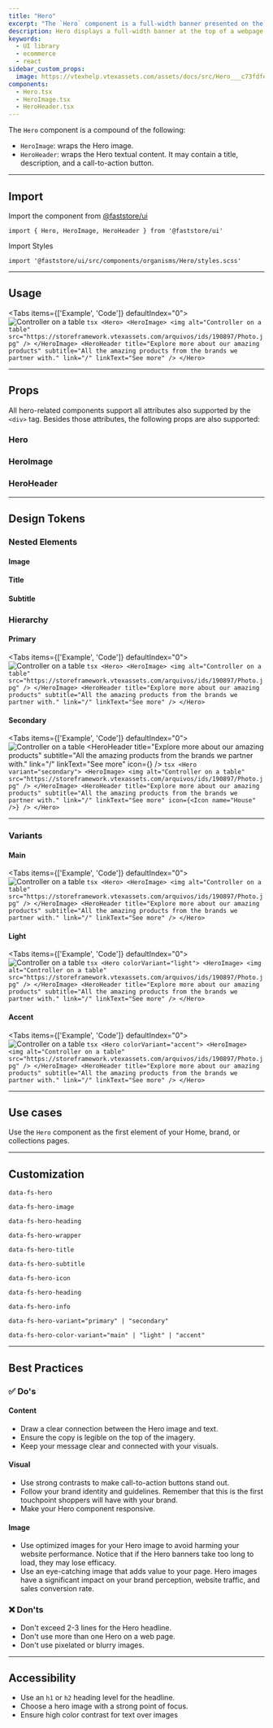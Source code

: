 ```yaml
---
title: "Hero"
excerpt: "The `Hero` component is a full-width banner presented on the above-the-fold section of a web page. It serves as the first glimpse of your brand's identity and messaging."
description: Hero displays a full-width banner at the top of a webpage.
keywords:
  - UI library
  - ecommerce
  - react
sidebar_custom_props:
  image: https://vtexhelp.vtexassets.com/assets/docs/src/Hero___c73fdfe80ce87c2ccc4701c07e9d5398.png
components:
  - Hero.tsx
  - HeroImage.tsx
  - HeroHeader.tsx
---
```



The `Hero` component is a compound of the following:

- `HeroImage`: wraps the Hero image.
- `HeroHeader`: wraps the Hero textual content. It may contain a title, description, and a call-to-action button.

---

## Import

Import the component from [@faststore/ui](/../docs/faststore/components-index)

```tsx
import { Hero, HeroImage, HeroHeader } from '@faststore/ui'
```

Import Styles

```tsx
import '@faststore/ui/src/components/organisms/Hero/styles.scss'
```

---

## Usage

<Tabs items={['Example', 'Code']} defaultIndex="0">
  <Tab>
    <OverviewSection>
      <Hero>
        <HeroImage>
          <img
            alt="Controller on a table"
            src="https://storeframework.vtexassets.com/arquivos/ids/190897/Photo.jpg"
          />
        </HeroImage>
        <HeroHeader
          title="Explore more about our amazing products"
          subtitle="All the amazing products from the brands we partner with."
          link="/"
          linkText="See more"
        />
      </Hero>
    </OverviewSection>
  </Tab>
  <Tab>
    ```tsx
    <Hero>
      <HeroImage>
        <img
          alt="Controller on a table"
          src="https://storeframework.vtexassets.com/arquivos/ids/190897/Photo.jpg"
        />
      </HeroImage>
      <HeroHeader
        title="Explore more about our amazing products"
        subtitle="All the amazing products from the brands we partner with."
        link="/"
        linkText="See more"
      />
    </Hero>
    ```
  </Tab>
</Tabs>

---

## Props

All hero-related components support all attributes also supported by the `<div>` tag.
Besides those attributes, the following props are also supported:

### Hero

<ComponentPropsSection component="Hero" />

### HeroImage

<ComponentPropsSection component="HeroImage" />

### HeroHeader

<ComponentPropsSection component="HeroHeader" />

---

## Design Tokens

<TokenTable>
  <TokenRow token="--fs-hero-text-size" value="var(--fs-text-size-lead)" />
  <TokenRow token="--fs-hero-text-line-height" value="1.33" />
</TokenTable>

### Nested Elements

#### Image

<TokenTable>
  <TokenRow token="--fs-hero-image-border-radius" value="0" />
</TokenTable>

#### Title

<TokenTable>
  <TokenRow
    token="--fs-hero-title-padding"
    value="var(--fs-spacing-5) 0 var(--fs-spacing-6)"
  />
  <TokenRow
    token="--fs-hero-title-weight"
    value="var(--fs-text-weight-black)"
  />
  <TokenRow token="--fs-hero-title-line-height" value="1.1" />
</TokenTable>

#### Subtitle

<TokenTable>
  <TokenRow
    token="--fs-hero-subtitle-margin-top-mobile"
    value="var(--fs-spacing-2)"
  />
  <TokenRow
    token="--fs-hero-subtitle-margin-top-tablet"
    value="var(--fs-spacing-4)"
  />
  <TokenRow token="--fs-hero-subtitle-size" value="var(--fs-hero-text-size)" />
  <TokenRow
    token="--fs-hero-subtitle-line-height"
    value="var(--fs-hero-text-line-height)"
  />
</TokenTable>

### Hierarchy

#### Primary

<Tabs items={['Example', 'Code']} defaultIndex="0">
  <Tab>
    <OverviewSection>
      <Hero>
        <HeroImage>
          <img
            alt="Controller on a table"
            src="https://storeframework.vtexassets.com/arquivos/ids/190897/Photo.jpg"
          />
        </HeroImage>
        <HeroHeader
          title="Explore more about our amazing products"
          subtitle="All the amazing products from the brands we partner with."
          link="/"
          linkText="See more"
        />
      </Hero>
    </OverviewSection>
  </Tab>
  <Tab>
    ```tsx
    <Hero>
      <HeroImage>
        <img
          alt="Controller on a table"
          src="https://storeframework.vtexassets.com/arquivos/ids/190897/Photo.jpg"
        />
      </HeroImage>
      <HeroHeader
        title="Explore more about our amazing products"
        subtitle="All the amazing products from the brands we partner with."
        link="/"
        linkText="See more"
      />
    </Hero>
    ```
  </Tab>
</Tabs>

<TokenTable>
  <TokenRow token="--fs-hero-primary-image-height-mobile" value="15rem" />
  <TokenRow token="--fs-hero-primary-image-height-desktop" value="29rem" />
  <TokenRow
    token="--fs-hero-primary-title-size"
    value="var(--fs-text-size-title-huge)"
  />
</TokenTable>

#### Secondary

<Tabs items={['Example', 'Code']} defaultIndex="0">
  <Tab>
    <OverviewSection>
      <Hero variant="secondary">
        <HeroImage>
          <img
            alt="Controller on a table"
            src="https://storeframework.vtexassets.com/arquivos/ids/190897/Photo.jpg"
          />
        </HeroImage>
        <HeroHeader
          title="Explore more about our amazing products"
          subtitle="All the amazing products from the brands we partner with."
          link="/"
          linkText="See more"
          icon={<Icon name="House" />}
        />
      </Hero>
    </OverviewSection>
  </Tab>
  <Tab>
    ```tsx
    <Hero variant="secondary">
      <HeroImage>
        <img
          alt="Controller on a table"
          src="https://storeframework.vtexassets.com/arquivos/ids/190897/Photo.jpg"
        />
      </HeroImage>
      <HeroHeader
        title="Explore more about our amazing products"
        subtitle="All the amazing products from the brands we partner with."
        link="/"
        linkText="See more"
        icon={<Icon name="House" />}
      />
    </Hero>
    ```
  </Tab>
</Tabs>

<TokenTable>
  <TokenRow token="--fs-hero-secondary-image-height-mobile" value="11.25rem" />
  <TokenRow
    token="--fs-hero-secondary-image-height-desktop"
    value="14.188rem"
  />
  <TokenRow
    token="--fs-hero-secondary-title-size"
    value="var(--fs-text-size-title-page)"
  />
</TokenTable>

---

### Variants

#### Main

<Tabs items={['Example', 'Code']} defaultIndex="0">
  <Tab>
    <OverviewSection>
      <Hero>
        <HeroImage>
          <img
            alt="Controller on a table"
            src="https://storeframework.vtexassets.com/arquivos/ids/190897/Photo.jpg"
          />
        </HeroImage>
        <HeroHeader
          title="Explore more about our amazing products"
          subtitle="All the amazing products from the brands we partner with."
          link="/"
          linkText="See more"
        />
      </Hero>
    </OverviewSection>
  </Tab>
  <Tab>
    ```tsx
    <Hero>
      <HeroImage>
        <img
          alt="Controller on a table"
          src="https://storeframework.vtexassets.com/arquivos/ids/190897/Photo.jpg"
        />
      </HeroImage>
      <HeroHeader
        title="Explore more about our amazing products"
        subtitle="All the amazing products from the brands we partner with."
        link="/"
        linkText="See more"
      />
    </Hero>
    ```
  </Tab>
</Tabs>

<TokenTable>
  <TokenRow
    token="--fs-hero-main-bkg-color"
    value="var(--fs-color-primary-bkg)"
    isColor
  />
  <TokenRow
    token="--fs-hero-main-text-color"
    value="var(--fs-color-primary-text)"
    isColor
  />
</TokenTable>

#### Light

<Tabs items={['Example', 'Code']} defaultIndex="0">
  <Tab>
    <OverviewSection>
      <Hero colorVariant="light">
        <HeroImage>
          <img
            alt="Controller on a table"
            src="https://storeframework.vtexassets.com/arquivos/ids/190897/Photo.jpg"
          />
        </HeroImage>
        <HeroHeader
          title="Explore more about our amazing products"
          subtitle="All the amazing products from the brands we partner with."
          link="/"
          linkText="See more"
        />
      </Hero>
    </OverviewSection>
  </Tab>
  <Tab>
    ```tsx
    <Hero colorVariant="light">
      <HeroImage>
        <img
          alt="Controller on a table"
          src="https://storeframework.vtexassets.com/arquivos/ids/190897/Photo.jpg"
        />
      </HeroImage>
      <HeroHeader
        title="Explore more about our amazing products"
        subtitle="All the amazing products from the brands we partner with."
        link="/"
        linkText="See more"
      />
    </Hero>
    ```
  </Tab>
</Tabs>

<TokenTable>
  <TokenRow
    token="--fs-hero-light-bkg-color"
    value="var(--fs-color-secondary-bkg-light)"
    isColor
  />
  <TokenRow
    token="--fs-hero-light-text-color"
    value="var(--fs-color-text-display)"
    isColor
  />
</TokenTable>

#### Accent

<Tabs items={['Example', 'Code']} defaultIndex="0">
  <Tab>
    <OverviewSection>
      <Hero colorVariant="accent">
        <HeroImage>
          <img
            alt="Controller on a table"
            src="https://storeframework.vtexassets.com/arquivos/ids/190897/Photo.jpg"
          />
        </HeroImage>
        <HeroHeader
          title="Explore more about our amazing products"
          subtitle="All the amazing products from the brands we partner with."
          link="/"
          linkText="See more"
        />
      </Hero>
    </OverviewSection>
  </Tab>
  <Tab>
    ```tsx
    <Hero colorVariant="accent">
      <HeroImage>
        <img
          alt="Controller on a table"
          src="https://storeframework.vtexassets.com/arquivos/ids/190897/Photo.jpg"
        />
      </HeroImage>
      <HeroHeader
        title="Explore more about our amazing products"
        subtitle="All the amazing products from the brands we partner with."
        link="/"
        linkText="See more"
      />
    </Hero>
    ```
  </Tab>
</Tabs>

<TokenTable>
  <TokenRow
    token="--fs-hero-accent-bkg-color"
    value="var(--fs-color-highlighted-bkg)"
    isColor
  />
  <TokenRow
    token="--fs-hero-accent-text-color"
    value="var(--fs-hero-light-text-color)"
    globalValue="var(--fs-color-text-display)"
    isColor
  />
</TokenTable>

---

## Use cases

Use the `Hero` component as the first element of your Home, brand, or collections pages.

---

## Customization

`data-fs-hero`

`data-fs-hero-image`

`data-fs-hero-heading`

`data-fs-hero-wrapper`

`data-fs-hero-title`

`data-fs-hero-subtitle`

`data-fs-hero-icon`

`data-fs-hero-heading`

`data-fs-hero-info`

`data-fs-hero-variant="primary" | "secondary"`

`data-fs-hero-color-variant="main" | "light" | "accent"`

---

## Best Practices

### ✅ Do's

#### Content

- Draw a clear connection between the Hero image and text.
- Ensure the copy is legible on the top of the imagery.
- Keep your message clear and connected with your visuals.

#### Visual

- Use strong contrasts to make call-to-action buttons stand out.
- Follow your brand identity and guidelines. Remember that this is the first touchpoint shoppers will have with your brand.
- Make your Hero component responsive.

#### Image

- Use optimized images for your Hero image to avoid harming your website performance. Notice that if the Hero banners take too long to load, they may lose efficacy.
- Use an eye-catching image that adds value to your page. Hero images have a significant impact on your brand perception, website traffic, and sales conversion rate.

### ❌ Don'ts

- Don't exceed 2-3 lines for the Hero headline.
- Don't use more than one Hero on a web page.
- Don't use pixelated or blurry images.

---

## Accessibility

- Use an `h1` or `h2` heading level for the headline.
- Choose a hero image with a strong point of focus.
- Ensure high color contrast for text over images
